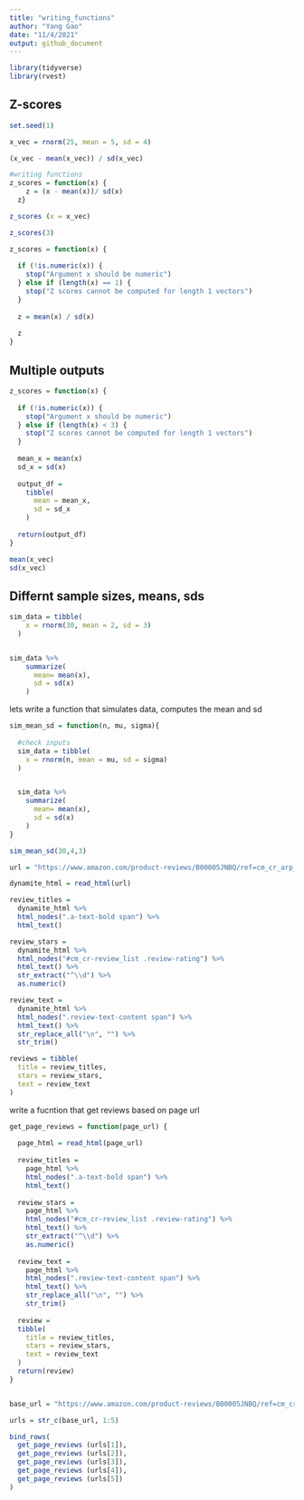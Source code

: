 ```yaml
---
title: "writing_functions"
author: "Yang Gao"
date: "11/4/2021"
output: github_document
---
```


```r
library(tidyverse)
library(rvest)
```

## Z-scores
```r
set.seed(1)

x_vec = rnorm(25, mean = 5, sd = 4)

(x_vec - mean(x_vec)) / sd(x_vec)

#writing functions
z_scores = function(x) {
    z = (x - mean(x))/ sd(x)
  z}

z_scores (x = x_vec)
```


```r
z_scores(3)
```

```r
z_scores = function(x) {
  
  if (!is.numeric(x)) {
    stop("Argument x should be numeric")
  } else if (length(x) == 1) {
    stop("Z scores cannot be computed for length 1 vectors")
  }
  
  z = mean(x) / sd(x)
  
  z
}
```

## Multiple outputs
```r
z_scores = function(x) {
  
  if (!is.numeric(x)) {
    stop("Argument x should be numeric")
  } else if (length(x) < 3) {
    stop("Z scores cannot be computed for length 1 vectors")
  }
  
  mean_x = mean(x)
  sd_x = sd(x)
  
  output_df = 
    tibble(
      mean = mean_x,
      sd = sd_x
    )
  
  return(output_df)
}

mean(x_vec)
sd(x_vec)
```

## Differnt sample sizes, means, sds
```r
sim_data = tibble(
    x = rnorm(30, mean = 2, sd = 3)
  )


sim_data %>% 
    summarize(
      mean= mean(x),
      sd = sd(x)
    )
```

lets write a function that simulates data, computes the mean and sd
```r
sim_mean_sd = function(n, mu, sigma){
  
  #check inputs
  sim_data = tibble(
    x = rnorm(n, mean = mu, sd = sigma)
  )


  sim_data %>% 
    summarize(
      mean= mean(x),
      sd = sd(x)
    )
}

sim_mean_sd(30,4,3)
```






```r
url = "https://www.amazon.com/product-reviews/B00005JNBQ/ref=cm_cr_arp_d_viewopt_rvwer?ie=UTF8&reviewerType=avp_only_reviews&sortBy=recent&pageNumber=1"

dynamite_html = read_html(url)

review_titles = 
  dynamite_html %>%
  html_nodes(".a-text-bold span") %>%
  html_text()

review_stars = 
  dynamite_html %>%
  html_nodes("#cm_cr-review_list .review-rating") %>%
  html_text() %>%
  str_extract("^\\d") %>%
  as.numeric()

review_text = 
  dynamite_html %>%
  html_nodes(".review-text-content span") %>%
  html_text() %>% 
  str_replace_all("\n", "") %>% 
  str_trim()

reviews = tibble(
  title = review_titles,
  stars = review_stars,
  text = review_text
)
```

write a fucntion that get reviews based on page url
```r
get_page_reviews = function(page_url) {
  
  page_html = read_html(page_url)
  
  review_titles = 
    page_html %>%
    html_nodes(".a-text-bold span") %>%
    html_text()
  
  review_stars = 
    page_html %>%
    html_nodes("#cm_cr-review_list .review-rating") %>%
    html_text() %>%
    str_extract("^\\d") %>%
    as.numeric()
  
  review_text = 
    page_html %>%
    html_nodes(".review-text-content span") %>%
    html_text() %>% 
    str_replace_all("\n", "") %>% 
    str_trim()
  
  review = 
  tibble(
    title = review_titles,
    stars = review_stars,
    text = review_text
  )
  return(review)
}


base_url = "https://www.amazon.com/product-reviews/B00005JNBQ/ref=cm_cr_arp_d_viewopt_rvwer?ie=UTF8&reviewerType=avp_only_reviews&sortBy=recent&pageNumber="

urls = str_c(base_url, 1:5)

bind_rows(
  get_page_reviews (urls[1]),
  get_page_reviews (urls[2]),
  get_page_reviews (urls[3]),
  get_page_reviews (urls[4]),
  get_page_reviews (urls[5])
)
```














